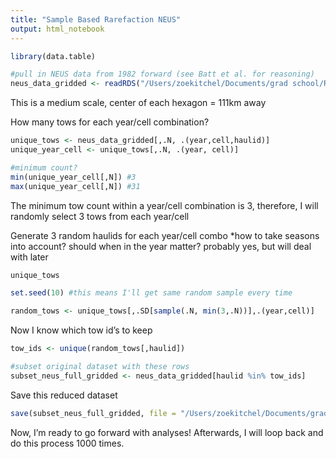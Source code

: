 ```yaml
---
title: "Sample Based Rarefaction NEUS"
output: html_notebook
---
```




```r
library(data.table)

#pull in NEUS data from 1982 forward (see Batt et al. for reasoning)
neus_data_gridded <- readRDS("/Users/zoekitchel/Documents/grad school/Rutgers/Repositories/trawl_spatial_turnover/data/gridded/USA-NEUS/neus_data_gridded.RData")
```

This is a medium scale, center of each hexagon = 111km away

How many tows for each year/cell combination?
```r
unique_tows <- neus_data_gridded[,.N, .(year,cell,haulid)]
unique_year_cell <- unique_tows[,.N, .(year, cell)]

#minimum count?
min(unique_year_cell[,N]) #3
max(unique_year_cell[,N]) #31

```
The minimum tow count within a year/cell combination is 3, therefore, I will randomly select 3 tows from each year/cell

Generate 3 random haulids for each year/cell combo
*how to take seasons into account? should when in the year matter? probably yes, but will deal with later
```r
unique_tows

set.seed(10) #this means I'll get same random sample every time

random_tows <- unique_tows[,.SD[sample(.N, min(3,.N))],.(year,cell)]

```

Now I know which tow id's to keep

```r
tow_ids <- unique(random_tows[,haulid])

#subset original dataset with these rows
subset_neus_full_gridded <- neus_data_gridded[haulid %in% tow_ids]
```

Save this reduced dataset
```r
save(subset_neus_full_gridded, file = "/Users/zoekitchel/Documents/grad school/Rutgers/Repositories/trawl_spatial_turnover/data/gridded/USA-NEUS/subset_neus_full_gridded.RData")
```


Now, I'm ready to go forward with analyses! Afterwards, I will loop back and do this process 1000 times. 